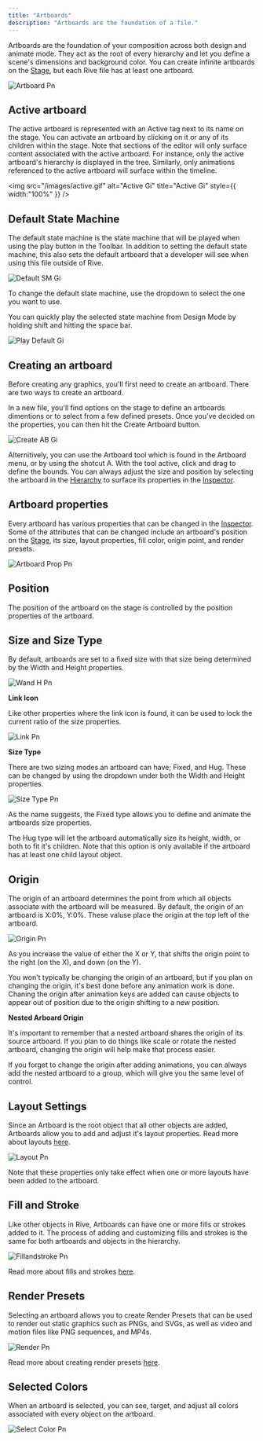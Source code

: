 ```yaml
---
title: "Artboards"
description: "Artboards are the foundation of a file."
---
```



Artboards are the foundation of your composition across both design and animate mode. They act as the root of every hierarchy and let you define a scene's dimensions and background color. You can create infinite artboards on the [Stage](../interface-overview/stage), but each Rive file has at least one artboard.

![Artboard Pn](/images/artboard.png)

 

## ​Active artboard

The active artboard is represented with an Active tag next to its name on the stage. You can activate an artboard by clicking on it or any of its children within the stage. Note that sections of the editor will only surface content associated with the active artboard. For instance, only the active artboard's hierarchy is displayed in the tree. Similarly, only animations referenced to the active artboard will surface within the timeline.

<img
  src="/images/active.gif"
  alt="Active Gi"
  title="Active Gi"
  style={{ width:"100%" }}
/>

## Default State Machine

The default state machine is the state machine that will be played when using the play button in the Toolbar. In addition to setting the default state machine, this also sets the default artboard that a developer will see when using this file outside of Rive.

![Default SM Gi](/images/defaultSM.gif)

To change the default state machine, use the dropdown to select the one you want to use.

You can quickly play the selected state machine from Design Mode by holding shift and hitting the space bar.

![Play Default Gi](/images/playDefault.gif)

## ​Creating an artboard

Before creating any graphics, you'll first need to create an artboard. There are two ways to create an artboard.

In a new file, you'll find options on the stage to define an artboards dimentions or to select from a few defined presets. Once you've decided on the properties, you can then hit the Create Artboard button.

![Create AB Gi](/images/create_AB.gif)

Alternitively, you can use the​ Artboard tool which is found in the Artboard menu, or by using the shotcut A. With the tool active, click and drag to define the bounds. You can always adjust the size and position by selecting the artboard in the [Hierarchy](../interface-overview/hierarchy) to surface its properties in the [Inspector](../interface-overview/inspector).

## Artboard properties

Every artboard has various properties that can be changed in the [Inspector](../interface-overview/inspector). Some of the attributes that can be changed include an artboard's position on the [Stage](../interface-overview/stage), its size, layout properties, fill color, origin point, and render presets.

![Artboard Prop Pn](/images/artboard_prop.png)

## **Position**

The position of the artboard on the stage is controlled by the position properties of the artboard.

## Size and Size Type

By default, artboards are set to a fixed size with that size being determined by the Width and Height properties.

![Wand H Pn](/images/WandH.png)

**Link Icon**

Like other properties where the link icon is found, it can be used to lock the current ratio of the size properties.

![Link Pn](/images/link.png)

**Size Type**

There are two sizing modes an artboard can have; Fixed, and Hug. These can be changed by using the dropdown under both the Width and Height properties.

![Size Type Pn](/images/size_type.png)

As the name suggests, the Fixed type allows you to define and animate the artboards size properties.

The Hug type will let the artboard automatically size its height, width, or both to fit it's children. Note that this option is only available if the artboard has at least one child layout object.

## Origin

The origin of an artboard determines the point from which all objects associate with the artboard will be measured. By default, the origin of an artboard is X:0%, Y:0%. These valuse place the origin at the top left of the artboard.

![Origin Pn](/images/origin.png)

As you increase the value of either the X or Y, that shifts the origin point to the right (on the X), and down (on the Y).

You won't typically be changing the origin of an artboard, but if you plan on changing the origin, it's best done before any animation work is done. Chaning the origin after animation keys are added can cause objects to appear out of position due to the origin shifting to a new position.

**Nested Arboard Origin**

It's important to remember that a nested artboard shares the origin of its source artboard. If you plan to do things like scale or rotate the nested artboard, changing the origin will help make that process easier.

If you forget to change the origin after adding animations, you can always add the nested artboard to a group, which will give you the same level of control.

## Layout Settings

Since an Artboard is the root object that all other objects are added, Artboards allow you to add and adjust it's layout properties. Read more about layouts [here](https://rive.app/docs/editor/layouts/layouts-overview).

![Layout Pn](/images/layout.png)

Note that these properties only take effect when one or more layouts have been added to the artboard.

## Fill and Stroke

Like other objects in Rive, Artboards can have one or more fills or strokes added to it. The process of adding and customizing fills and strokes is the same for both artboards and objects in the hierarchy.

![Fillandstroke Pn](/images/fillandstroke.png)

Read more about fills and strokes [here](https://rive.app/docs/editor/fundamentals/fill-and-stroke).

## Render Presets

Selecting an artboard allows you to create Render Presets that can be used to render out static graphics such as PNGs, and SVGs, as well as video and motion files like PNG sequences, and MP4s.

![Render Pn](/images/render.png)

Read more about creating render presets [here](https://rive.app/docs/editor/exporting/exporting-for-video-and-static-design).

## Selected Colors

When an artboard is selected, you can see, target, and adjust all colors associated with every object on the artboard.

![Select Color Pn](/images/selectColor.png)